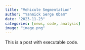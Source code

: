 ```yaml
---
title: "Vehicule Segmentation"
author: "Yannick Serge Obam"
date: "2023-11-23"
categories: [news, code, analysis]
image: "image.png"
---
```


This is a post with executable code.
